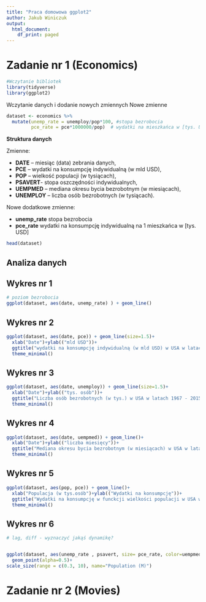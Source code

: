 ```yaml
---
title: "Praca domowowa ggplot2"
author: Jakub Winiczuk
output:
  html_document:
    df_print: paged
---
```


# Zadanie nr 1 (Economics)



```r

#Wczytanie bibliotek
library(tidyverse)
library(ggplot2)


```

Wczytanie danych i dodanie nowych zmiennych Nowe zmienne
```r

dataset <- economics %>% 
  mutate(unemp_rate = unemploy/pop*100, #stopa bezrobocia
         pce_rate = pce*1000000/pop)  # wydatki na mieszkańca w [tys. USD]

```



**Struktura danych**

Zmienne:
 
* **DATE** – miesiąc (data) zebrania danych, 
* **PCE** – wydatki na konsumpcję indywidualną (w mld USD),
* **POP** – wielkość populacji (w tysiącach), 
* **PSAVERT**- stopa oszczędności indywidualnych, 
* **UEMPMED** – mediana okresu bycia bezrobotnym (w miesiącach), 
* **UNEMPLOY** – liczba osób bezrobotnych (w tysiącach).

Nowe dodatkowe zmienne:

* **unemp_rate**  stopa bezrobocia
* **pce_rate**  wydatki na konsumpcję indywidualną na 1 mieszkańca w [tys. USD]


```r
head(dataset)
```

## Analiza danych


## Wykres nr 1

```r
# poziom bezrobocia
ggplot(dataset, aes(date, unemp_rate) ) + geom_line()
```

## Wykres nr 2

```r

ggplot(dataset, aes(date, pce)) + geom_line(size=1.5)+
  xlab("Date")+ylab(("mld USD"))+
  ggtitle("wydatki na konsumpcję indywidualną (w mld USD) w USA w latach 1967 - 2015")+
  theme_minimal()

```

## Wykres nr 3

```r
ggplot(dataset, aes(date, unemploy)) + geom_line(size=1.5)+
  xlab("Date")+ylab(("tys. osób"))+
  ggtitle("Liczba osób bezrobotnych (w tys.) w USA w latach 1967 - 2015")+
  theme_minimal()
```

## Wykres nr 4

```r
ggplot(dataset, aes(date, uempmed)) + geom_line()+
  xlab("Date")+ylab(("liczba miesięcy"))+
  ggtitle("Mediana okresu bycia bezrobotnym (w miesiącach) w USA w latach 1967 - 2015")+
  theme_minimal()
```

## Wykres nr 5

```r

ggplot(dataset, aes(pop, pce)) + geom_line()+
  xlab("Populacja (w tys.osób")+ylab(("Wydatki na konsumpcję"))+
  ggtitle("Wydatki na konsumpcję w funckcji wielkości populacji w USA w latach 1967 - 2015")+
  theme_minimal()
```

## Wykres nr 6

```r

# lag, diff - wyznaczyć jakąś dynamikę?


ggplot(dataset, aes(unemp_rate , psavert, size= pce_rate, color=uempmed) ) + 
  geom_point(alpha=0.5)+
scale_size(range = c(0.3, 10), name="Population (M)") 


```

# Zadanie nr 2 (Movies)
